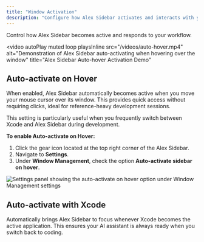 ```yaml
---
title: "Window Activation"
description: "Configure how Alex Sidebar activates and interacts with your Xcode workspace"
---
```


Control how Alex Sidebar becomes active and responds to your workflow.

<video
  autoPlay
  muted
  loop
  playsInline
  src="/videos/auto-hover.mp4"
  alt="Demonstration of Alex Sidebar auto-activating when hovering over the window"
  title="Alex Sidebar Auto-hover Activation Demo"
></video>

## Auto-activate on Hover

When enabled, Alex Sidebar automatically becomes active when you move your mouse cursor over its window. This provides quick access without requiring clicks, ideal for reference-heavy development sessions.

<Note>
  This setting is particularly useful when you frequently switch between Xcode
  and Alex Sidebar during development.
</Note>

**To enable Auto-activate on Hover:**

1. Click the gear icon located at the top right corner of the Alex Sidebar.
2. Navigate to **Settings**.
3. Under **Window Management**, check the option **Auto-activate sidebar on hover**.

<Frame>
  <img
    src="/images/auto-hover-settings.png"
    alt="Settings panel showing the auto-activate on hover option under Window Management settings"
  />
</Frame>

## Auto-activate with Xcode

Automatically brings Alex Sidebar to focus whenever Xcode becomes the active application. This ensures your AI assistant is always ready when you switch back to coding. 